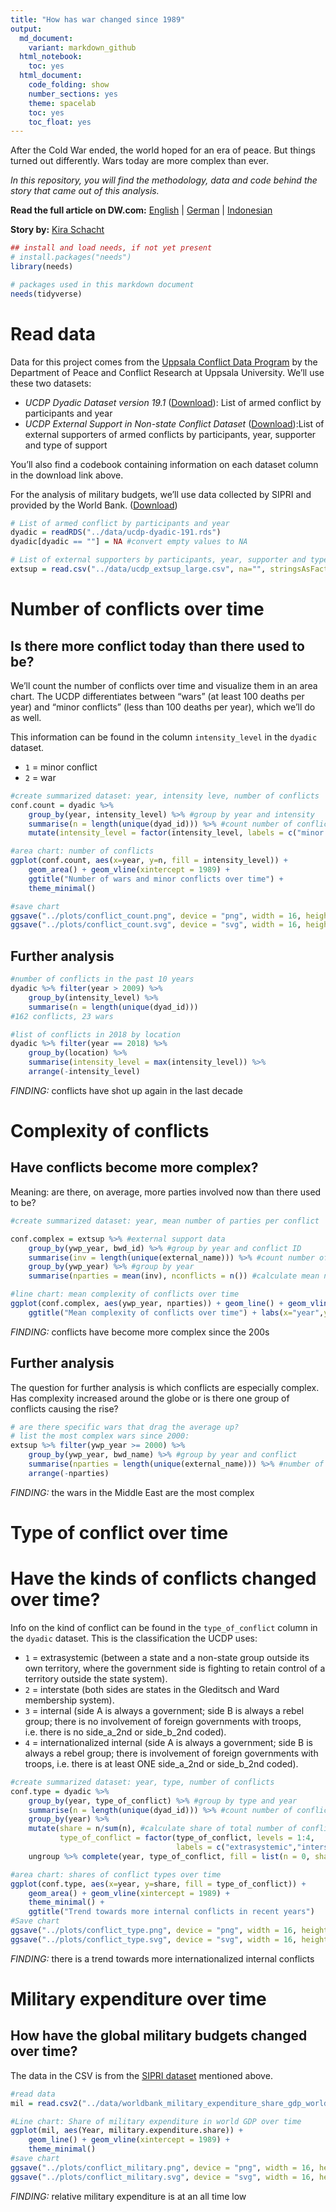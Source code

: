 ```yaml
---
title: "How has war changed since 1989"
output:
  md_document:
    variant: markdown_github
  html_notebook: 
    toc: yes
  html_document:
    code_folding: show
    number_sections: yes
    theme: spacelab 
    toc: yes
    toc_float: yes
---
```


After the Cold War ended, the world hoped for an era of peace. But things turned out differently. Wars today are more complex than ever.

*In this repository, you will find the methodology, data and code behind the story that came out of this analysis.*

**Read the full article on DW.com:** [English](https://www.dw.com/a-51136876) | [German](https://www.dw.com/a-51120561) | [Indonesian](https://www.dw.com/a-51146003)

**Story by:** [Kira Schacht](https://twitter.com/daten_drang)

```r

## install and load needs, if not yet present
# install.packages("needs")
library(needs)

# packages used in this markdown document
needs(tidyverse)
```


# Read data

Data for this project comes from the [Uppsala Conflict Data Program](https://ucdp.uu.se/downloads/index.html) by the Department of Peace and Conflict Research at Uppsala University. We'll use these two datasets:

- *UCDP Dyadic Dataset version 19.1* ([Download](https://ucdp.uu.se/downloads/index.html#dyadic)): List of armed conflict by participants and year
- *UCDP External Support in Non-state Conflict Dataset* ([Download](https://ucdp.uu.se/downloads/index.html#externalsupport)):List of external supporters of armed conflicts by participants, year, supporter and type of support

You'll also find a codebook containing information on each dataset column in the download link above.

For the analysis of military budgets, we'll use data collected by SIPRI and provided by the World Bank.
([Download](https://data.worldbank.org/indicator/MS.MIL.XPND.GD.ZS))

```r
# List of armed conflict by participants and year
dyadic = readRDS("../data/ucdp-dyadic-191.rds")
dyadic[dyadic == ""] = NA #convert empty values to NA

# List of external supporters by participants, year, supporter and type of support
extsup = read.csv("../data/ucdp_extsup_large.csv", na="", stringsAsFactors = F)

```

# Number of conflicts over time

## Is there more conflict today than there used to be?

We'll count the number of conflicts over time and visualize them in an area chart. The UCDP differentiates between "wars" (at least 100 deaths per year) and "minor conflicts" (less than 100 deaths per year), which we'll do as well.

This information can be found in the column `intensity_level` in the `dyadic` dataset.

- `1` = minor conflict
- `2` = war

```r
#create summarized dataset: year, intensity leve, number of conflicts
conf.count = dyadic %>%
    group_by(year, intensity_level) %>% #group by year and intensity
    summarise(n = length(unique(dyad_id))) %>% #count number of conflicts by intensity level per year
    mutate(intensity_level = factor(intensity_level, labels = c("minor conflict","war")) ) #change labels

#area chart: number of conflicts
ggplot(conf.count, aes(x=year, y=n, fill = intensity_level)) +
    geom_area() + geom_vline(xintercept = 1989) +
    ggtitle("Number of wars and minor conflicts over time") +
    theme_minimal()

#save chart
ggsave("../plots/conflict_count.png", device = "png", width = 16, height = 9, scale = 0.5)
ggsave("../plots/conflict_count.svg", device = "svg", width = 16, height = 9, scale = 0.5)
```

## Further analysis

```r

#number of conflicts in the past 10 years
dyadic %>% filter(year > 2009) %>%
    group_by(intensity_level) %>%
    summarise(n = length(unique(dyad_id)))
#162 conflicts, 23 wars

#list of conflicts in 2018 by location
dyadic %>% filter(year == 2018) %>%
    group_by(location) %>%
    summarise(intensity_level = max(intensity_level)) %>%
    arrange(-intensity_level)
```

*FINDING:* conflicts have shot up again in the last decade

# Complexity of conflicts

## Have conflicts become more complex?

Meaning: are there, on average, more parties involved now than there used to be?


```r
#create summarized dataset: year, mean number of parties per conflict

conf.complex = extsup %>% #external support data
    group_by(ywp_year, bwd_id) %>% #group by year and conflict ID
    summarise(inv = length(unique(external_name))) %>% #count number of parties per conflict per year
    group_by(ywp_year) %>% #group by year
    summarise(nparties = mean(inv), nconflicts = n()) #calculate mean number of parties per conflict

#line chart: mean complexity of conflicts over time
ggplot(conf.complex, aes(ywp_year, nparties)) + geom_line() + geom_vline(xintercept = 1989) + theme_minimal() +
    ggtitle("Mean complexity of conflicts over time") + labs(x="year",y = "mean no. of external parties involved")

```

*FINDING:* conflicts have become more complex since the 200s

## Further analysis

The question for further analysis is which conflicts are especially complex. Has complexity increased around the globe or is there one group of conflicts causing the rise?


```r
# are there specific wars that drag the average up?
# list the most complex wars since 2000:
extsup %>% filter(ywp_year >= 2000) %>%
    group_by(ywp_year, bwd_name) %>% #group by year and conflict
    summarise(nparties = length(unique(external_name))) %>% #number of external parties per conflict
    arrange(-nparties)

```

*FINDING:* the wars in the Middle East are the most complex

# Type of conflict over time

# Have the kinds of conflicts changed over time?

Info on the kind of conflict can be found in the `type_of_conflict` column in the `dyadic` dataset. This is the classification the UCDP uses:

- `1` = extrasystemic (between a state and a non-state group outside its own territory, where the government side is fighting to retain control of a territory outside the state system).
- `2` = interstate (both sides are states in the Gleditsch and Ward membership system).
- `3` = internal (side A is always a government; side B is always a rebel group; there is no involvement of foreign governments with troops, i.e. there is no side_a_2nd or side_b_2nd coded).
- `4` = internationalized internal (side A is always a government; side B is always a rebel
group; there is involvement of foreign governments with troops, i.e. there is at least ONE side_a_2nd or side_b_2nd coded).

```r
#create summarized dataset: year, type, number of conflicts
conf.type = dyadic %>%
    group_by(year, type_of_conflict) %>% #group by type and year
    summarise(n = length(unique(dyad_id))) %>% #count number of conflicts by type per year
    group_by(year) %>%
    mutate(share = n/sum(n), #calculate share of total number of conflicts per year
           type_of_conflict = factor(type_of_conflict, levels = 1:4,
                                     labels = c("extrasystemic","interstate","internal","internationalized internal"))) %>% #create prettier labels
    ungroup %>% complete(year, type_of_conflict, fill = list(n = 0, share = 0)) #add zero-value entries

#area chart: shares of conflict types over time
ggplot(conf.type, aes(x=year, y=share, fill = type_of_conflict)) +
    geom_area() + geom_vline(xintercept = 1989) +
    theme_minimal() +
    ggtitle("Trend towards more internal conflicts in recent years")
#Save chart
ggsave("../plots/conflict_type.png", device = "png", width = 16, height = 9, scale = 0.5)
ggsave("../plots/conflict_type.svg", device = "svg", width = 16, height = 9, scale = 0.5)
```

*FINDING:* there is a trend towards more internationalized internal conflicts

# Military expenditure over time

## How have the global military budgets changed over time?

The data in the CSV is from the [SIPRI dataset](https://data.worldbank.org/indicator/MS.MIL.XPND.GD.ZS) mentioned above.

```r
#read data
mil = read.csv2("../data/worldbank_military_expenditure_share_gdp_world.csv", stringsAsFactors = F)

#Line chart: Share of military expenditure in world GDP over time
ggplot(mil, aes(Year, military.expenditure.share)) +
    geom_line() + geom_vline(xintercept = 1989) +
    theme_minimal()
#save chart
ggsave("../plots/conflict_military.png", device = "png", width = 16, height = 9, scale = 0.5)
ggsave("../plots/conflict_military.svg", device = "svg", width = 16, height = 9, scale = 0.5)
```

*FINDING:* relative military expenditure is at an all time low